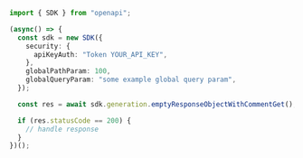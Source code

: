 ```typescript showLineNumbers copy filename="Empty Response Object With Comment Get usage example"
import { SDK } from "openapi";

(async() => {
  const sdk = new SDK({
    security: {
      apiKeyAuth: "Token YOUR_API_KEY",
    },
    globalPathParam: 100,
    globalQueryParam: "some example global query param",
  });

  const res = await sdk.generation.emptyResponseObjectWithCommentGet();

  if (res.statusCode == 200) {
    // handle response
  }
})();
```
